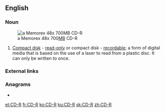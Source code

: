 ==English==

===Noun===
{{en-noun}}
[[File:CDR-large.jpg|thumb|a Memorex 48x 700[[megabyte|MB]] CD-R]]

# [[compact disk|Compact disk]] - [[read-only]] or compact disk - [[recordable]]; a form of digital media that is based on the use of a laser to read from a plastic disc. It can only be written to once.

===External links===
{{pedialite}}

===Anagrams===
* {{l|en|DRC}}

[[et:CD-R]]
[[fr:CD-R]]
[[ko:CD-R]]
[[ku:CD-R]]
[[sk:CD-R]]
[[zh:CD-R]]